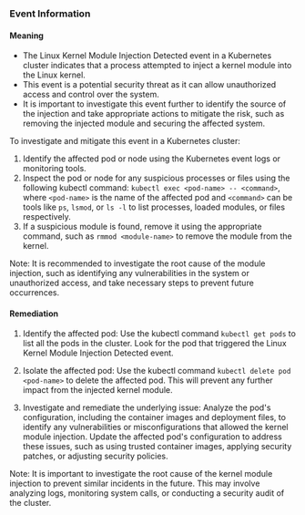 
### Event Information

#### Meaning

- The Linux Kernel Module Injection Detected event in a Kubernetes cluster indicates that a process attempted to inject a kernel module into the Linux kernel.
- This event is a potential security threat as it can allow unauthorized access and control over the system.
- It is important to investigate this event further to identify the source of the injection and take appropriate actions to mitigate the risk, such as removing the injected module and securing the affected system.

To investigate and mitigate this event in a Kubernetes cluster:
1. Identify the affected pod or node using the Kubernetes event logs or monitoring tools.
2. Inspect the pod or node for any suspicious processes or files using the following kubectl command: `kubectl exec <pod-name> -- <command>`, where `<pod-name>` is the name of the affected pod and `<command>` can be tools like `ps`, `lsmod`, or `ls -l` to list processes, loaded modules, or files respectively.
3. If a suspicious module is found, remove it using the appropriate command, such as `rmmod <module-name>` to remove the module from the kernel.

Note: It is recommended to investigate the root cause of the module injection, such as identifying any vulnerabilities in the system or unauthorized access, and take necessary steps to prevent future occurrences.

#### Remediation

1. Identify the affected pod: Use the kubectl command `kubectl get pods` to list all the pods in the cluster. Look for the pod that triggered the Linux Kernel Module Injection Detected event.

2. Isolate the affected pod: Use the kubectl command `kubectl delete pod <pod-name>` to delete the affected pod. This will prevent any further impact from the injected kernel module.

3. Investigate and remediate the underlying issue: Analyze the pod's configuration, including the container images and deployment files, to identify any vulnerabilities or misconfigurations that allowed the kernel module injection. Update the affected pod's configuration to address these issues, such as using trusted container images, applying security patches, or adjusting security policies.

Note: It is important to investigate the root cause of the kernel module injection to prevent similar incidents in the future. This may involve analyzing logs, monitoring system calls, or conducting a security audit of the cluster.

